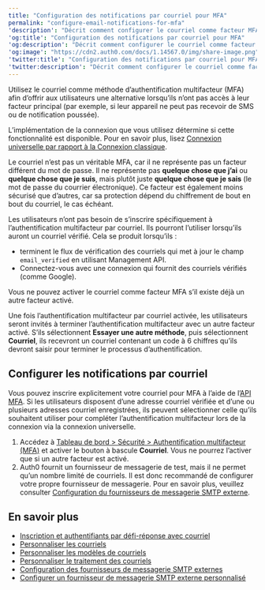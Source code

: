 ```yaml
---
title: "Configuration des notifications par courriel pour MFA"
permalink: "configure-email-notifications-for-mfa"
'description': "Décrit comment configurer le courriel comme facteur MFA pour les utilisateurs qui n’ont pas leur facteur principal disponible."
'og:title': "Configuration des notifications par courriel pour MFA"
'og:description': "Décrit comment configurer le courriel comme facteur MFA pour les utilisateurs qui n’ont pas leur facteur principal disponible."
'og:image': "https://cdn2.auth0.com/docs/1.14567.0/img/share-image.png"
'twitter:title': "Configuration des notifications par courriel pour MFA"
'twitter:description': "Décrit comment configurer le courriel comme facteur MFA pour les utilisateurs qui n’ont pas leur facteur principal disponible."
---
```


Utilisez le courriel comme méthode d’authentification multifacteur (<Tooltip href="/docs/fr-ca/glossary?term=multifactor-authentication" tip="Authentification multifacteur (MFA)
Processus d’authentification de l’utilisateur qui utilise un facteur en plus du nom d’utilisateur et du mot de passe, tel qu’un code par SMS." cta="Voir le glossaire">MFA</Tooltip>) afin d’offrir aux utilisateurs une alternative lorsqu’ils n’ont pas accès à leur facteur principal (par exemple, si leur appareil ne peut pas recevoir de SMS ou de notification poussée).

<Card title="La disponibilité varie en fonction de la mise en œuvre de la connexion">

L’implémentation de la connexion que vous utilisez détermine si cette fonctionnalité est disponible. Pour en savoir plus, lisez [Connexion universelle par rapport à la Connexion classique](/docs/fr-ca/authenticate/login/auth0-universal-login/universal-login-vs-classic-login).

</Card>

Le courriel n’est pas un véritable MFA, car il ne représente pas un facteur différent du mot de passe. Il ne représente pas **quelque chose que j’ai** ou **quelque chose que je suis**, mais plutôt juste **quelque chose que je sais** (le mot de passe du courrier électronique). Ce facteur est également moins sécurisé que d’autres, car sa protection dépend du chiffrement de bout en bout du courriel, le cas échéant.

Les utilisateurs n’ont pas besoin de s’inscrire spécifiquement à l’authentification multifacteur par courriel. Ils pourront l’utiliser lorsqu’ils auront un courriel vérifié. Cela se produit lorsqu’ils :

* terminent le flux de vérification des courriels qui met à jour le champ `email_verified` en utilisant <Tooltip href="/docs/fr-ca/glossary?term=management-api" tip="Management API
Un produit permettant aux clients d’effectuer des tâches administratives." cta="Voir le glossaire">Management API</Tooltip>.
* Connectez-vous avec une connexion qui fournit des courriels vérifiés (comme Google).

Vous ne pouvez activer le courriel comme facteur MFA s’il existe déjà un autre facteur activé.

Une fois l’authentification multifacteur par courriel activée, les utilisateurs seront invités à terminer l’authentification multifacteur avec un autre facteur activé. S’ils sélectionnent **Essayer une autre méthode**, puis sélectionnent **Courriel**, ils recevront un courriel contenant un code à 6 chiffres qu’ils devront saisir pour terminer le processus d’authentification.

## Configurer les notifications par courriel

Vous pouvez inscrire explicitement votre courriel pour MFA à l’aide de l’[API MFA](/docs/fr-ca/secure/multi-factor-authentication/authenticate-using-ropg-flow-with-mfa/enroll-and-challenge-email-authenticators). Si les utilisateurs disposent d’une adresse courriel vérifiée et d’une ou plusieurs adresses courriel enregistrées, ils peuvent sélectionner celle qu’ils souhaitent utiliser pour compléter l’authentification multifacteur lors de la connexion via la connexion universelle.

1. Accédez à [Tableau de bord > Sécurité > Authentification multifacteur (MFA)](https://manage.auth0.com/#/multifactor-auth) et activer le bouton à bascule **Courriel**.
   Vous ne pourrez l’activer que si un autre facteur est activé.
2. Auth0 fournit un fournisseur de messagerie de test, mais il ne permet qu’un nombre limité de courriels. Il est donc recommandé de configurer votre propre fournisseur de messagerie. Pour en savoir plus, veuillez consulter [Configuration du fournisseurs de messagerie SMTP externe](/docs/fr-ca/customize/email/smtp-email-providers).

## En savoir plus

* [Inscription et authentifiants par défi-réponse avec courriel](/docs/fr-ca/secure/multi-factor-authentication/authenticate-using-ropg-flow-with-mfa/enroll-and-challenge-email-authenticators)
* [Personnaliser les courriels](/docs/fr-ca/customize/email)
* [Personnaliser les modèles de courriels](/docs/fr-ca/customize/email/email-templates)
* [Personnaliser le traitement des courriels](/docs/fr-ca/customize/email/manage-email-flow)
* [Configuration des fournisseurs de messagerie SMTP externes](/docs/fr-ca/customize/email/smtp-email-providers)
* [Configurer un fournisseur de messagerie SMTP externe personnalisé](/docs/fr-ca/customize/email/smtp-email-providers/configure-custom-external-smtp-email-provider)